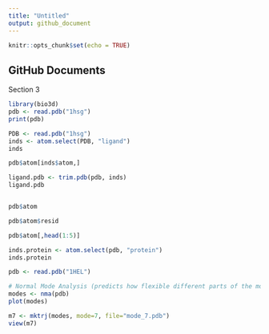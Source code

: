 ```yaml
---
title: "Untitled"
output: github_document
---
```


```r
knitr::opts_chunk$set(echo = TRUE)
```

## GitHub Documents

Section 3

```r
library(bio3d)
pdb <- read.pdb("1hsg")
print(pdb)
```

```r
PDB <- read.pdb("1hsg")
inds <- atom.select(PDB, "ligand")
inds
```

```r
pdb$atom[inds$atom,]
```

```r
ligand.pdb <- trim.pdb(pdb, inds)
ligand.pdb
```

```r

```



```r
pdb$atom
```


```r
pdb$atom$resid

```

```r
pdb$atom[,head(1:5)]
```


```r
inds.protein <- atom.select(pdb, "protein")
inds.protein
```


```r
pdb <- read.pdb("1HEL")

# Normal Mode Analysis (predicts how flexible different parts of the molecule are)
modes <- nma(pdb)
plot(modes)
```

```r
m7 <- mktrj(modes, mode=7, file="mode_7.pdb")
view(m7)
```

